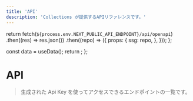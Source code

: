 ```yaml
---
title: 'API'
description: 'Collections が提供するAPIリファレンスです。'
---
```



  return fetch(`${process.env.NEXT_PUBLIC_API_ENDPOINT}/api/openapi`)
    .then((res) => res.json())
    .then((repo) => ({
      props: {
        ssg: repo,
      },
    }));
};

  const data = useData();
  return <RedocStandalone spec={data} />;
};

# API

> 生成された Api Key を使ってアクセスできるエンドポイントの一覧です。

<br />
<Redoc />
